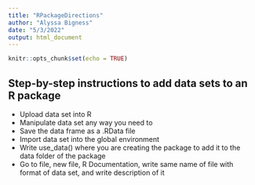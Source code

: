 ```yaml
---
title: "RPackageDirections"
author: "Alyssa Bigness"
date: "5/3/2022"
output: html_document
---
```


```r
knitr::opts_chunk$set(echo = TRUE)
```

## Step-by-step instructions to add data sets to an R package

* Upload data set into R
* Manipulate data set any way you need to
* Save the data frame as a .RData file
* Import data set into the global environment
* Write use_data() where you are creating the package to add it to the data folder of the package
* Go to file, new file, R Documentation, write same name of file with format of data set, and write description of it
